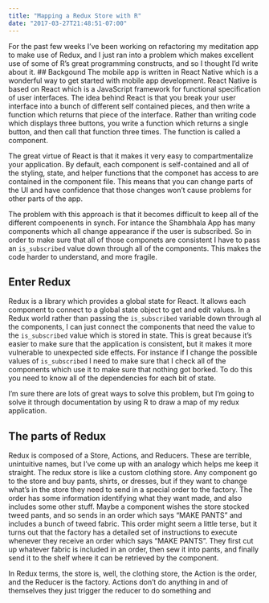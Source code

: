 ```yaml
---
title: "Mapping a Redux Store with R"
date: "2017-03-27T21:48:51-07:00"
---
```


For the past few weeks I've been working on refactoring my meditation app to make use of Redux, and I just ran into a problem which makes excellent use of some of R's great programming constructs, and so I thought I'd write about it. 
## Backgound
The mobile app is written in React Native which is a wonderful way to get started with mobile app development. React Native is based on React which is a JavaScript framework for functional specification of user interfaces. The idea behind React is that you break your user interface into a bunch of different self contained pieces, and then write a function which returns that piece of the interface. Rather than writing code which displays three buttons, you write a function which returns a single button, and then call that function three times. The function is called a component. 

The great virtue of React is that it makes it very easy to compartmentalize your application. By default, each component is self-contained and all of the styling, state, and helper functions that the componet has access to are contained in the component file. This means that you can change parts of the UI and have confidence that those changes won't cause problems for other parts of the app. 

The problem with this approach is that it becomes difficult to keep all of the different compoenents in synch. For intance the Shambhala App has many components which all change appearance if the user is subscribed. So in order to make sure that all of those componets are consistent I have to pass an `is_subscribed` value down through all of the components. This makes the code harder to understand, and more fragile. 

## Enter Redux
Redux is a library which provides a global state for React. It allows each component to connect to a global state object to get and edit values. In a Redux world rather than passing the `is_subscribed` variable down through al the components, I can just connect the components that need the value to the `is_subscribed` value which is stored in state. This is great because it's easier to make sure that the application is consistent, but it makes it more vulnerable to unexpected side effects. For instance if I change the possible values of `is_subscribed` I need to make sure that I check all of the components which use it to make sure that nothing got borked. To do this you need to know all of the dependencies for each bit of state. 

I'm sure there are lots of great ways to solve this problem, but I'm going to solve it through documentation by using R to draw a map of my redux application.

## The parts of Redux

Redux is composed of a Store, Actions, and Reducers. These are terrible, unintuitive names, but I've come up with an analogy which helps me keep it straight. The redux store is like a custom clothing store. Any component go to the store and buy pants, shirts, or dresses, but if they want to change what's in the store they need to send in a special order to the factory. The order has some information identifying what they want made, and also includes some other stuff. Maybe a component wishes the store stocked tweed pants, and so sends in an order which says "MAKE PANTS" and includes a bunch of tweed fabric. This order might seem a little terse, but it turns out that the factory has a detailed set of instructions to execute whenever they receive an order which says "MAKE PANTS". They first cut up whatever fabric is included in an order, then sew it into pants, and finally send it to the shelf where it can be retrieved by the component. 

In Redux terms, the store is, well, the clothing store, the Action is the order, and the Reducer is the factory. Actions don't do anything in and of themselves they just trigger the reducer to do something and 















